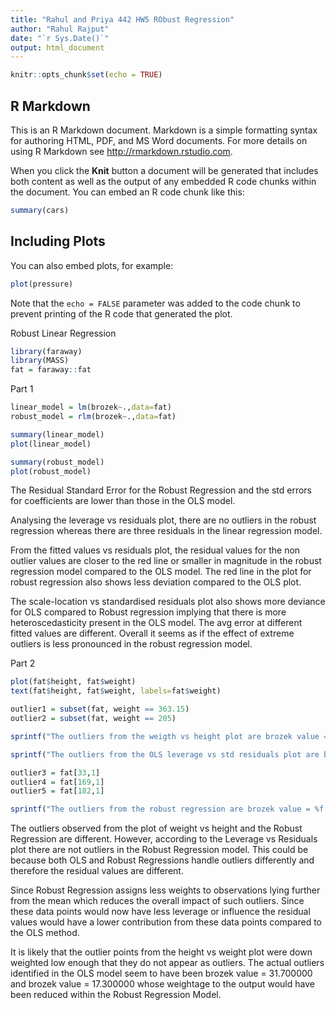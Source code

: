 ```yaml
---
title: "Rahul and Priya 442 HW5 RObust Regression"
author: "Rahul Rajput"
date: "`r Sys.Date()`"
output: html_document
---
```


```r
knitr::opts_chunk$set(echo = TRUE)
```

## R Markdown

This is an R Markdown document. Markdown is a simple formatting syntax for authoring HTML, PDF, and MS Word documents. For more details on using R Markdown see <http://rmarkdown.rstudio.com>.

When you click the **Knit** button a document will be generated that includes both content as well as the output of any embedded R code chunks within the document. You can embed an R code chunk like this:

```r
summary(cars)
```

## Including Plots

You can also embed plots, for example:

```r
plot(pressure)
```

Note that the `echo = FALSE` parameter was added to the code chunk to prevent printing of the R code that generated the plot.

Robust Linear Regression
```r
library(faraway)
library(MASS)
fat = faraway::fat
```
Part 1
```r
linear_model = lm(brozek~.,data=fat)
robust_model = rlm(brozek~.,data=fat)

summary(linear_model)
plot(linear_model)
```

```r
summary(robust_model)
plot(robust_model)
```
The Residual Standard Error for the Robust Regression and the std errors for coefficients are lower than those in the OLS model.

Analysing the leverage vs residuals plot, there are no outliers in the robust regression whereas there are three residuals in the linear regression model.

From the fitted values vs residuals plot, the residual values for the non outlier values are closer to the red line or smaller in magnitude in the robust regression model compared to the OLS model. The red line in the plot for robust regression also shows less deviation compared to the OLS plot.

The scale-location vs standardised residuals plot also shows more deviance for OLS compared to Robust regression implying that there is more heteroscedasticity present in the OLS model. The avg error at different fitted values are different.
Overall it seems as if the effect of extreme outliers is less pronounced in the robust regression model.

Part 2
```r
plot(fat$height, fat$weight)
text(fat$height, fat$weight, labels=fat$weight)

outlier1 = subset(fat, weight == 363.15)
outlier2 = subset(fat, weight == 205)

sprintf("The outliers from the weigth vs height plot are brozek value = %f and brozek value = %f",outlier1$brozek, outlier2$brozek)

sprintf("The outliers from the OLS leverage vs std residuals plot are brozek value = %f and brozek value = %f and brozek value = %f",fat[42,1],fat[96,1],fat[169,1])

outlier3 = fat[33,1]
outlier4 = fat[169,1]
outlier5 = fat[182,1]

sprintf("The outliers from the robust regression are brozek value = %f and brozek value = %f and brozek value = %f",outlier3, outlier4, outlier5)

```
The outliers observed from the plot of weight vs height and the Robust Regression are different. However, according to the Leverage vs Residuals plot there are not outliers in the Robust Regression model. This could be because both OLS and Robust Regressions handle outliers differently and therefore the residual values are different. 

Since Robust Regression assigns less weights to observations lying further from the mean which reduces the overall impact of such outliers. Since these data points would now have less leverage or influence the residual values would have a lower contribution from these data points compared to the OLS method. 

It is likely that the outlier points from the height vs weight plot were down weighted low enough that they do not appear as outliers. The actual outliers identified in the OLS model seem to have been brozek value = 31.700000 and brozek value = 17.300000 whose weightage to the output would have been reduced within the Robust Regression Model.
 
